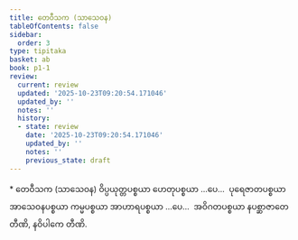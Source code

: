 ```yaml
---
title: တေဝီသက (သာသေဝန)
tableOfContents: false
sidebar:
  order: 3
type: tipitaka
basket: ab
book: p1-1
review:
  current: review
  updated: '2025-10-23T09:20:54.171046'
  updated_by: ''
  notes: ''
  history:
  - state: review
    date: '2025-10-23T09:20:54.171046'
    updated_by: ''
    notes: ''
    previous_state: draft
---
```



<ReviewStatus review={frontmatter.review} showDetails={true} />

<HypothesisAnnotation frontmatter={frontmatter} />

<DynamicBreadcrumb />

<Paragraph type="center" book="p1-1">
* တေဝီသက (သာသေဝန)
</Paragraph>

<Paragraph number="788" book="p1-1">
ဝိပ္ပယုတ္တပစ္စယာ ဟေတုပစ္စယာ …ပေ…  ပုရေဇာတပစ္စယာ အာသေဝနပစ္စယာ ကမ္မပစ္စယာ အာဟာရပစ္စယာ …ပေ…  အဝိဂတပစ္စယာ နပစ္ဆာဇာတေ တီဏိ, နဝိပါကေ တီဏိ.
</Paragraph>